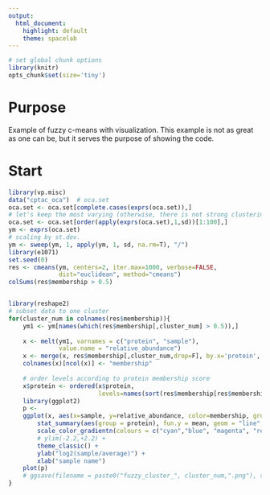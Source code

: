 ```yaml
---
output: 
  html_document: 
    highlight: default
    theme: spacelab
---
```




<!--
%\VignetteEngine{knitr::rmarkdown}
%\VignetteIndexEntry{fuzzy cmeans}
%\VignetteKeyword{vp.mics}
%\VignettePackage{vp.misc}
-->

```r
# set global chunk options
library(knitr)
opts_chunk$set(size='tiny')
```

# Purpose
Example of fuzzy c-means with visualization.  This example is not as great
as one can be, but it serves the purpose of showing the code.

# Start
```r
library(vp.misc)
data("cptac_oca")  # oca.set
oca.set <- oca.set[complete.cases(exprs(oca.set)),]
# let's keep the most varying (otherwise, there is not strong clustering)
oca.set <- oca.set[order(apply(exprs(oca.set),1,sd))[1:100],]
ym <- exprs(oca.set)
# scaling by st.dev.
ym <- sweep(ym, 1, apply(ym, 1, sd, na.rm=T), "/")
library(e1071)
set.seed(0)
res <- cmeans(ym, centers=2, iter.max=1000, verbose=FALSE, 
              dist="euclidean", method="cmeans")
colSums(res$membership > 0.5)


library(reshape2)
# subset data to one cluster
for(cluster_num in colnames(res$membership)){
    ym1 <- ym[names(which(res$membership[,cluster_num] > 0.5)),]
    
    x <- melt(ym1, varnames = c("protein", "sample"), 
              value.name = "relative_abundance")
    x <- merge(x, res$membership[,cluster_num,drop=F], by.x='protein', by.y = 0)
    colnames(x)[ncol(x)] <- "membership"
    
    # order levels according to protein membership score
    x$protein <- ordered(x$protein, 
                         levels=names(sort(res$membership[res$membership[,cluster_num] > 0.5,cluster_num])))
    library(ggplot2)
    p <-
    ggplot(x, aes(x=sample, y=relative_abundance, color=membership, group=protein)) +
        stat_summary(aes(group = protein), fun.y = mean, geom = "line", size = 1.5) +
        scale_color_gradientn(colours = c("cyan","blue", "magenta", "red"), values=c(0,0.5,0.75,0.9,1)) +
        # ylim(-2.2,+2.2) +
        theme_classic() +
        ylab("log2(sample/average)") +
        xlab("sample name")
    plot(p)
    # ggsave(filename = paste0("fuzzy_cluster_", cluster_num,".png"), scale = 0.4, dpi=500)
}



```



